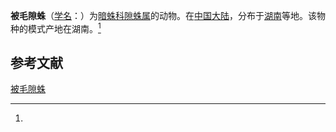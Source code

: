 {{Speciesbox
| name = 被毛隙蛛
| status = 
| status_system = 
| image = 
| genus = Coelotes
| species = mastrucatus
| authority = (Wang et al, 1990)<ref name='id14093'>{{cite web| url =http://www.bioinfo.cn/db05/BjdwSpecies.php?action=view&id=14093| title =被毛隙蛛| work =《中国动物物种编目数据库》| publisher =中国科学院微生物研究所| author =中国科学院动物研究所| accessdate =2009-04-28| deadurl =yes| archiveurl =https://web.archive.org/web/20160305003350/http://www.bioinfo.cn/db05/BjdwSpecies.php?action=view&id=14093| archivedate =2016-03-05| df =}}</ref>
}}

'''被毛隙蛛'''（[[学名|学名]]：{{lang|la|''Coelotes mastrucatus''}}）为[[暗蛛科|暗蛛科]][[隙蛛属|隙蛛属]]的动物。在[[中国大陆|中国大陆]]，分布于[[湖南|湖南]]等地。该物种的模式产地在湖南。<ref name='id14093'/>

== 参考文献 ==
{{reflist}}

{{Wikispecies|Coelotes mastrucatus}}
{{Taxonbar|from=Q2382823}}

[[Category:隙蛛属|被毛隙蛛]]


{{蜘蛛小作品}}